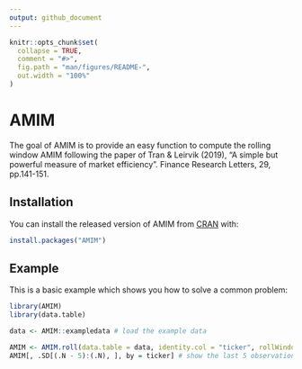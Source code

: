 ```yaml
---
output: github_document
---
```


<!-- README.md is generated from README.Rmd. Please edit that file -->

```r
knitr::opts_chunk$set(
  collapse = TRUE,
  comment = "#>",
  fig.path = "man/figures/README-",
  out.width = "100%"
)
```

# AMIM

<!-- badges: start -->
<!-- badges: end -->

The goal of AMIM is to provide an easy function to compute the rolling window AMIM following the paper of Tran & Leirvik (2019), "A simple but powerful measure of market efficiency". Finance Research Letters, 29, pp.141-151.

## Installation

You can install the released version of AMIM from [CRAN](https://CRAN.R-project.org) with:

``` r
install.packages("AMIM")
```

## Example

This is a basic example which shows you how to solve a common problem:

```r
library(AMIM)
library(data.table)

data <- AMIM::exampledata # load the example data

AMIM <- AMIM.roll(data.table = data, identity.col = "ticker", rollWindow = 252, Date.col = "Date", return.col = "RET", min.obs = 100, max.lag = 10)
AMIM[, .SD[(.N - 5):(.N), ], by = ticker] # show the last 5 observations for each ticker
```



